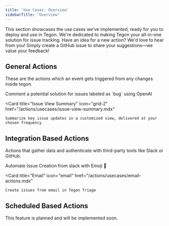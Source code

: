 ```yaml
---
title: 'Use Cases: Overview'
sidebarTitle: "Overview"
---
```


This section showcases the use cases we've implemented, ready for you to deploy and use in Tegon. We're dedicated to making Tegon your all-in-one solution for issue tracking. Have an idea for a new action? We'd love to hear from you! Simply create a GitHub issue to share your suggestions—we value your feedback!

## General Actions
These are the actions which an event gets triggered from any changes inside tegon.

<CardGroup cols={2}>
  <Card
    title="Bug Enricher"
    icon="grid-2"
    href="/actions/usecases/bug-enricher.mdx"
  >
    Comment a potential solution for issues labeled as `bug` using OpenAI
  </Card>

  <Card
    title="Issue View Summary"
    icon="grid-2"
    href="/actions/usecases/issue-view-summary.mdx"
  >
    Summarize key issue updates in a customized view, delivered at your chosen frequency
  </Card>
  </CardGroup>

  ## Integration Based Actions
 Actions that gather data and authenticate with third-party tools like Slack or GitHub.

 <CardGroup cols={2}>
  <Card
    title="Slack"
    icon="slack"
    href="/actions/usecases/slack-actions.mdx"
  >
    Automate Issue Creation from slack with Emoji 👀
  </Card>

  <Card
    title="Email"
    icon="email"
    href="/actions/usecases/email-actions.mdx"
  >
    Create issues from email in Tegon Triage
  </Card>
  </CardGroup>


  ## Scheduled Based Actions

  <Note> This feature is planned and will be implemented soon.  </Note>